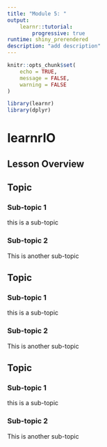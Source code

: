 ```yaml
---
title: "Module 5: "
output: 
    learnr::tutorial:
        progressive: true
runtime: shiny_prerendered
description: "add description"
---
```


```r
knitr::opts_chunk$set(
	echo = TRUE,
	message = FALSE,
	warning = FALSE
)

library(learnr)
library(dplyr)

```

# learnrIO

## Lesson Overview



<!-- ==============================NEXT TOPIC=============================== -->


## Topic {data-progressive=TRUE}

### Sub-topic 1 
this is a sub-topic

### Sub-topic 2 
This is another sub-topic


<!-- ==============================NEXT TOPIC=============================== -->

## Topic {data-progressive=TRUE}

### Sub-topic 1 
this is a sub-topic

### Sub-topic 2 
This is another sub-topic

<!-- ==============================NEXT TOPIC=============================== -->

## Topic {data-progressive=TRUE}

### Sub-topic 1 
this is a sub-topic

### Sub-topic 2 
This is another sub-topic

<!-- ==============================NEXT TOPIC=============================== -->


